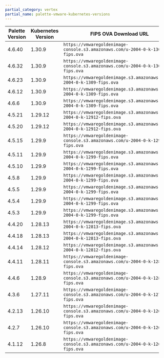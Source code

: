 ```yaml
---
partial_category: vertex
partial_name: palette-vmware-kubernetes-versions
---
```


| **Palette Version** <!-- vmware-kubernetes-version-table --> | **Kubernetes Version** | **FIPS OVA Download URL**                                                      |
| ------------------------------------------------------------ | ---------------------- | ------------------------------------------------------------------------------ |
| <!-- vmware-k8s-4.6.x --> 4.6.40                             | 1.30.9                | `https://vmwaregoldenimage-console.s3.amazonaws.com/u-2004-0-k-1309-fips.ova`  |
| <!-- vmware-k8s-4.6.c --> 4.6.32                             | 1.30.9                 | `https://vmwaregoldenimage-console.s3.amazonaws.com/u-2004-0-k-1309-fips.ova`  |
| <!-- vmware-k8s-4.6.b --> 4.6.23                             | 1.30.9                 | `https://vmwaregoldenimage.s3.amazonaws.com/u-2004-0-k-1309-fips.ova`          |
| <!-- vmware-k8s-4.6.a --> 4.6.12                             | 1.30.9                 | `https://vmwaregoldenimage.s3.amazonaws.com/u-2004-0-k-1309-fips.ova`          |
| 4.6.6                                                        | 1.30.9                 | `https://vmwaregoldenimage.s3.amazonaws.com/u-2004-0-k-1309-fips.ova`          |
| 4.5.21                                                       | 1.29.12                | `https://vmwaregoldenimage.s3.amazonaws.com/u-2004-0-k-12912-fips.ova`         |
| 4.5.20                                                       | 1.29.12                | `https://vmwaregoldenimage.s3.amazonaws.com/u-2004-0-k-12912-fips.ova`         |
| 4.5.15                                                       | 1.29.9                 | `https://vmwaregoldenimage-console.s3.amazonaws.com/u-2004-0-k-1299-fips.ova`  |
| 4.5.11                                                       | 1.29.9                 | `https://vmwaregoldenimage.s3.amazonaws.com/u-2004-0-k-1299-fips.ova`          |
| 4.5.10                                                       | 1.29.9                 | `https://vmwaregoldenimage.s3.amazonaws.com/u-2004-0-k-1299-fips.ova`          |
| 4.5.8                                                        | 1.29.9                 | `https://vmwaregoldenimage.s3.amazonaws.com/u-2004-0-k-1299-fips.ova`          |
| 4.5.5                                                        | 1.29.9                 | `https://vmwaregoldenimage.s3.amazonaws.com/u-2004-0-k-1299-fips.ova`          |
| 4.5.4                                                        | 1.29.9                 | `https://vmwaregoldenimage.s3.amazonaws.com/u-2004-0-k-1299-fips.ova`          |
| 4.5.3                                                        | 1.29.9                 | `https://vmwaregoldenimage.s3.amazonaws.com/u-2004-0-k-1299-fips.ova`          |
| 4.4.20                                                       | 1.28.13                | `https://vmwaregoldenimage.s3.amazonaws.com/u-2004-0-k-12813-fips.ova`         |
| 4.4.18                                                       | 1.28.13                | `https://vmwaregoldenimage.s3.amazonaws.com/u-2004-0-k-12813-fips.ova`         |
| 4.4.14                                                       | 1.28.12                | `https://vmwaregoldenimage.s3.amazonaws.com/u-2004-0-k-12812-fips.ova`         |
| 4.4.11                                                       | 1.28.11                | `https://vmwaregoldenimage-console.s3.amazonaws.com/u-2004-0-k-1289-fips.ova`  |
| 4.4.6                                                        | 1.28.9                 | `https://vmwaregoldenimage-console.s3.amazonaws.com/u-2004-0-k-1289-fips.ova`  |
| 4.3.6                                                        | 1.27.11                | `https://vmwaregoldenimage-console.s3.amazonaws.com/u-2004-0-k-12711-fips.ova` |
| 4.2.13                                                       | 1.26.10                | `https://vmwaregoldenimage-console.s3.amazonaws.com/u-2004-0-k-12610-fips.ova` |
| 4.2.7                                                        | 1.26.10                | `https://vmwaregoldenimage-console.s3.amazonaws.com/u-2004-0-k-12610-fips.ova` |
| 4.1.12                                                       | 1.26.8                 | `https://vmwaregoldenimage-console.s3.amazonaws.com/u-2004-0-k-1268-fips.ova`  |
